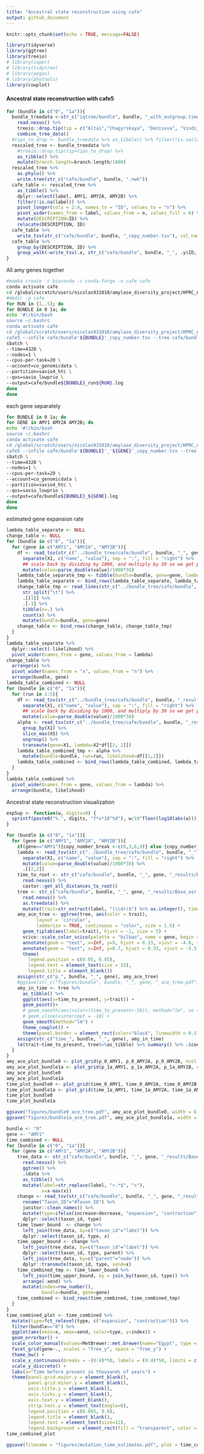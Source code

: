 ```yaml
---
title: "Ancestral state reconstruction using cafe"
output: github_document
---
```


```r
knitr::opts_chunk$set(echo = TRUE, message=FALSE)
```

```r
library(tidyverse)
library(ggtree)
library(treeio)
# library(caper)
# library(tidytree)
# library(pegas)
# library(phytools)
library(cowplot)
```

#### Ancestral state reconstruction with cafe5

```r
for (bundle in c("0", "1a")){
  bundle_treedata <-str_c("iqtree/bundle", bundle, "_with_outgroup.timetree.nex") %>%
    read.nexus() %>%
    treeio::drop.tip(tip = c("Altai","Chagyrskaya", "Denisova", "Vindija")) %>%
    combine_tree_data()
  #tips_to_drop <- bundle_treedata %>% as_tibble() %>% filter(!is.na(label)) %>% pull(label) %>% sample(50)
  rescaled_tree <- bundle_treedata %>%
    #treeio::drop.tip(tip=tips_to_drop) %>% 
    as_tibble() %>%
    mutate(branch.length=branch.length/1000)
  rescaled_tree %>%
    as.phylo() %>%
    write.tree(str_c("cafe/bundle", bundle, ".nwk"))
  cafe_table <- rescaled_tree %>%
    as_tibble() %>%
    dplyr::select(label, AMY1, AMY2A, AMY2B) %>%
    filter(!is.na(label)) %>%
    pivot_longer(cols = 2:4, names_to = "ID", values_to = "n") %>%
    pivot_wider(names_from = label, values_from = n, values_fill = 0) %>%
    mutate(DESCRIPTION=ID) %>%
    relocate(DESCRIPTION, ID) 
  cafe_table %>%
    write_tsv(str_c("cafe/bundle", bundle, "_copy_number.tsv"), col_names = TRUE)
  cafe_table %>%
    group_by(DESCRIPTION, ID) %>%
    group_walk(~write_tsv(.x, str_c("cafe/bundle", bundle, "_", .y$ID, "_copy_number.tsv")), .keep = TRUE)
}

```

All amy genes together

```bash
#mamba create -c bioconda -c conda-forge -n cafe cafe
conda activate cafe
cd /global/scratch/users/nicolas931010/amylase_diversity_project/HPRC_AMY_Sequences/bundle_tree/
#mkdir -p cafe
for RUN in {1..5}; do
for BUNDLE in 0 1a; do
echo '#!/bin/bash
source ~/.bashrc
conda activate cafe
cd /global/scratch/users/nicolas931010/amylase_diversity_project/HPRC_AMY_Sequences/bundle_tree/
cafe5 --infile cafe/bundle'${BUNDLE}'_copy_number.tsv --tree cafe/bundle'${BUNDLE}'.nwk -k 3 --cores 20 -o cafe/bundle'${BUNDLE}'_results_run'${RUN} | \
sbatch \
--time=4320 \
--nodes=1 \
--cpus-per-task=20 \
--account=co_genomicdata \
--partition=savio4_htc \
--qos=savio_lowprio \
--output=cafe/bundle${BUNDLE}_run${RUN}.log
done
done
```

each gene separately

```bash
for BUNDLE in 0 1a; do
for GENE in AMY1 AMY2A AMY2B; do
echo '#!/bin/bash
source ~/.bashrc
conda activate cafe
cd /global/scratch/users/nicolas931010/amylase_diversity_project/HPRC_AMY_Sequences/bundle_tree/
cafe5 --infile cafe/bundle'${BUNDLE}'_'${GENE}'_copy_number.tsv --tree cafe/bundle'${BUNDLE}'.nwk --cores 20 -o cafe/bundle'${BUNDLE}'_'${GENE}'_results' | \
sbatch \
--time=4320 \
--nodes=1 \
--cpus-per-task=20 \
--account=co_genomicdata \
--partition=savio4_htc \
--qos=savio_lowprio \
--output=cafe/bundle${BUNDLE}_${GENE}.log
done
done
```

estimated gene expansion rate

```r
lambda_table_separate <- NULL
change_table <- NULL
for (bundle in c("0", "1a")){
  for (gene in c("AMY1", "AMY2A", "AMY2B")){
    df <- read_tsv(str_c("../bundle_tree/cafe/bundle", bundle, "_", gene, "_results/Base_results.txt"), col_names = FALSE) %>%
      separate(X1, c("name", "value"), sep = ":", fill = "right") %>%
      ## scale back by dividing by 1000, and multiply by 30 so we get per generation rate 
      mutate(value=parse_double(value)/1000*30)
    lambda_table_separate_tmp <- tibble(bundle=bundle, gene=gene, lambda=df[[2, 2]], likelihood=df[[1,2]])
    lambda_table_separate <- bind_rows(lambda_table_separate, lambda_table_separate_tmp)
    change_table_tmp <- read_lines(str_c("../bundle_tree/cafe/bundle", bundle, "_", gene, "_results/Base_change.tab"), skip = 1) %>%
      str_split("\t") %>%
      .[[1]] %>%
      .[-1] %>%
      tibble(x=.) %>%
      count(x) %>%
      mutate(bundle=bundle, gene=gene)
    change_table <- bind_rows(change_table, change_table_tmp)
  }
}
lambda_table_separate %>%
  dplyr::select(-likelihood) %>%
  pivot_wider(names_from = gene, values_from = lambda)
change_table %>%
  arrange(x) %>%
  pivot_wider(names_from = "x", values_from = "n") %>%
  arrange(bundle, gene)
lambda_table_combined <- NULL
for (bundle in c("0", "1a")){
  for (run in 1:5){
    df <- read_tsv(str_c("../bundle_tree/cafe/bundle", bundle, "_results_run", run, "/Gamma_results.txt"), col_names = FALSE) %>%
      separate(X1, c("name", "value"), sep = ":", fill = "right") %>%
      ## scale back by dividing by 1000, and multiply by 30 so we get per generation rate 
      mutate(value=parse_double(value)/1000*30)
    alpha <- read_tsv(str_c("../bundle_tree/cafe/bundle", bundle, "_results_run", run, "/Gamma_family_likelihoods.txt"), col_names = FALSE, skip = 1) %>%
      group_by(X1) %>%
      slice_max(X5) %>%
      ungroup() %>%
      transmute(gene=X1, lambda=X2*df[[2, 2]])
    lambda_table_combined_tmp <- alpha %>%
      mutate(bundle=bundle, run=run, likelihood=df[[1,2]])
    lambda_table_combined <- bind_rows(lambda_table_combined, lambda_table_combined_tmp)
  }
}
lambda_table_combined %>%
  pivot_wider(names_from = gene, values_from = lambda) %>%
  arrange(bundle, likelihood)
```

Ancestral state reconstruction visualization

```r
expSup <- function(w, digits=0) {
  sprintf(paste0("%.", digits, "f*x*10^%d"), w/10^floor(log10(abs(w))), floor(log10(abs(w))))
}

for (bundle in c("0", "1a")){
  for (gene in c("AMY1", "AMY2A", "AMY2B")){
    if(gene=="AMY1"){copy_number_break <-c(0,3,6,9)} else {copy_number_break <- c(0,1,2,3)}
    lambda <- read_tsv(str_c("../bundle_tree/cafe/bundle", bundle, "_", gene, "_results/Base_results.txt"), col_names = FALSE, show_col_types = FALSE) %>%
      separate(X1, c("name", "value"), sep = ":", fill = "right") %>%
      mutate(value=parse_double(value)/1000*30) %>%
      .[[2,2]]
    time_to_root <- str_c("cafe/bundle", bundle, "_", gene, "_results/Base_asr.tre") %>%
      read.nexus() %>% 
      castor::get_all_distances_to_root() 
    tree <- str_c("cafe/bundle", bundle, "_", gene, "_results/Base_asr.tre") %>%
      read.nexus() %>%
      as.treedata() %>%
      mutate(trait=str_extract(label, "(\\d+)$") %>% as.integer(), time_to_present=time_to_root-max(time_to_root))
    amy_ace_tree <- ggtree(tree, aes(color = trait), 
           layout = 'circular', 
           ladderize = TRUE, continuous = "color", size = 1.5) +
      geom_tiplab(aes(label=trait), hjust = -1, size = 5) +
      scico::scale_color_scico(palette = "bilbao", name = gene, begin = 0.05, limits=c(0, NA), midpoint = NA, direction = 1, breaks=copy_number_break, labels=copy_number_break) + 
      annotate(geom = "text", x=Inf, y=9, hjust = 0.33, vjust = -4.8, size = 6, label = parse(text=str_c("lambda == ", expSup(lambda, 2)))) +
      annotate(geom = "text", x=Inf, y=8.7, hjust = 0.33, vjust = -5.5, size = 6, label = "per generation") +
      theme(
        legend.position = c(0.05, 0.85),
        legend.text = element_text(size = 15),
        legend.title = element_blank())
    assign(str_c("p_", bundle, "_", gene), amy_ace_tree)
    #ggsave(str_c("figures/bundle", bundle, "_", gene, "_ace_tree.pdf"), amy_ace_tree, width = 6, height = 6)
    amy_in_time <- tree %>%
      as_tibble() %>%
      ggplot(aes(x=time_to_present, y=trait)) +
      geom_point()+
      # geom_smooth(aes(color=(time_to_present>-10)), method="lm", se = FALSE) +
      # geom_vline(xintercept = -10) +
      geom_smooth(method="lm") +
      theme_cowplot() +
      theme(panel.border = element_rect(color="black", linewidth = 0.5))
    assign(str_c("time_", bundle, "_", gene), amy_in_time)
    lm(trait~time_to_present, tree%>%as_tibble) %>% summary() %>% .$coefficients %>% knitr::kable()
  }
}
amy_ace_plot_bundle0 <- plot_grid(p_0_AMY1, p_0_AMY2A, p_0_AMY2B, ncol = 1)
amy_ace_plot_bundle1a <- plot_grid(p_1a_AMY1, p_1a_AMY2A, p_1a_AMY2B, ncol = 1)
amy_ace_plot_bundle0
amy_ace_plot_bundle1a
time_plot_bundle0 <- plot_grid(time_0_AMY1, time_0_AMY2A, time_0_AMY2B, ncol = 1)
time_plot_bundle1a <- plot_grid(time_1a_AMY1, time_1a_AMY2A, time_1a_AMY2B, ncol = 1)
time_plot_bundle0
time_plot_bundle1a
```

```r
ggsave("figures/bundle0_ace_tree.pdf", amy_ace_plot_bundle0, width = 6, height = 18)
ggsave("figures/bundle1a_ace_tree.pdf", amy_ace_plot_bundle1a, width = 6, height = 18)
```

```r
bundle <- "0"
gene <- "AMY1"
time_combined <- NULL
for (bundle in c("0", "1a")){
  for (gene in c("AMY1", "AMY2A", "AMY2B")){
    tree_data <- str_c("cafe/bundle", bundle, "_", gene, "_results/Base_asr.tre") %>%
      read.nexus() %>%
      ggtree() %>%
      .$data %>%
      as_tibble() %>%
      mutate(label=str_replace(label, ">.*$", ">"),
             x=x-max(x))
    change <- read_tsv(str_c("cafe/bundle", bundle, "_", gene, "_results/Base_clade_results.txt")) %>%
      rename("Taxon_ID"="#Taxon_ID") %>%
      janitor::clean_names() %>%
      mutate(type=ifelse(increase>decrease, "expansion", "contraction")) %>%
      dplyr::select(taxon_id, type)
    time_lower_bound  <- change %>%
      left_join(tree_data, by=c("taxon_id"="label")) %>%
      dplyr::select(taxon_id, type, x)
    time_upper_bound <- change %>%
      left_join(tree_data, by=c("taxon_id"="label")) %>%
      dplyr::select(taxon_id, type, parent) %>%
      left_join(tree_data, by=c("parent"="node")) %>%
      dplyr::transmute(taxon_id, type, xend=x)
    time_combined_tmp <- time_lower_bound %>%
      left_join(time_upper_bound, by = join_by(taxon_id, type)) %>%
      arrange(-xend) %>%
      mutate(index=row_number(),
             bundle=bundle, gene=gene)
    time_combined <- bind_rows(time_combined, time_combined_tmp)
  }
}
time_combined_plot <- time_combined %>%
  mutate(type=fct_relevel(type, c("expansion", "contraction"))) %>%
  filter(bundle=="0") %>%
  ggplot(aes(xmin=x, xmax=xend, color=type, y=index)) +
  geom_errorbar() +
  scale_color_manual(values=MetBrewer::met.brewer(name="Egypt", type = "discrete")) +
  facet_grid(gene~., scales = "free_y", space = "free_y") +
  theme_bw() +
  scale_x_continuous(breaks = -(0:4)*50, labels = (0:4)*50, limits = c(NA, 0), expand = expansion(add=c(4,2))) +
  scale_y_discrete() +
  labs(x="Time before present in thousands of years") +
  theme(panel.grid.major.y = element_blank(),
        panel.grid.minor.y = element_blank(),
        axis.title.y = element_blank(),
        axis.ticks.y = element_blank(),
        axis.text.y = element_blank(),
        strip.text.y = element_text(angle=0),
        legend.position = c(0.065, 0.8),
        legend.title = element_blank(),
        legend.text = element_text(size=12),
        legend.background = element_rect(fill = "transparent", color = NULL))
time_combined_plot
```

```r
ggsave(filename = "figures/mutation_time_estimates.pdf", plot = time_combined_plot, width = 10, height = 4, units = "in")
```
